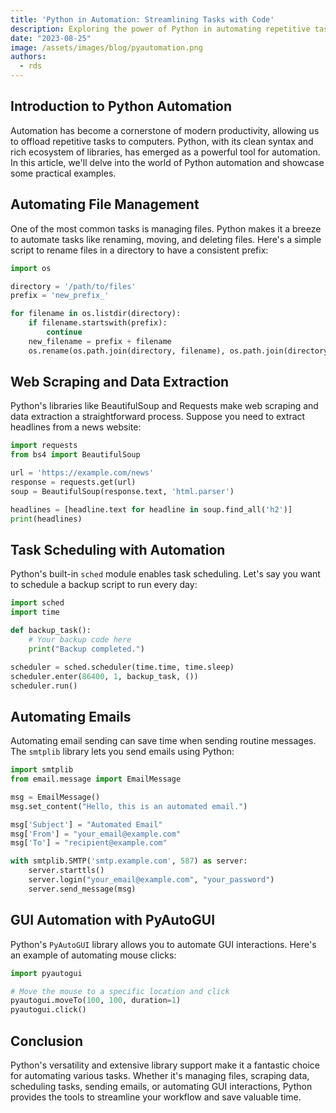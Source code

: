 ```yaml
---
title: 'Python in Automation: Streamlining Tasks with Code'
description: Exploring the power of Python in automating repetitive tasks with code examples.
date: "2023-08-25"
image: /assets/images/blog/pyautomation.png
authors:
  - rds
---
```


## Introduction to Python Automation

Automation has become a cornerstone of modern productivity, allowing us to offload repetitive tasks to computers. Python, with its clean syntax and rich ecosystem of libraries, has emerged as a powerful tool for automation. In this article, we'll delve into the world of Python automation and showcase some practical examples.

## Automating File Management

One of the most common tasks is managing files. Python makes it a breeze to automate tasks like renaming, moving, and deleting files. Here's a simple script to rename files in a directory to have a consistent prefix:

```python
import os

directory = '/path/to/files'
prefix = 'new_prefix_'

for filename in os.listdir(directory):
    if filename.startswith(prefix):
        continue
    new_filename = prefix + filename
    os.rename(os.path.join(directory, filename), os.path.join(directory, new_filename))
```

## Web Scraping and Data Extraction

Python's libraries like BeautifulSoup and Requests make web scraping and data extraction a straightforward process. Suppose you need to extract headlines from a news website:

```python
import requests
from bs4 import BeautifulSoup

url = 'https://example.com/news'
response = requests.get(url)
soup = BeautifulSoup(response.text, 'html.parser')

headlines = [headline.text for headline in soup.find_all('h2')]
print(headlines)
```

## Task Scheduling with Automation

Python's built-in `sched` module enables task scheduling. Let's say you want to schedule a backup script to run every day:

```python
import sched
import time

def backup_task():
    # Your backup code here
    print("Backup completed.")

scheduler = sched.scheduler(time.time, time.sleep)
scheduler.enter(86400, 1, backup_task, ())
scheduler.run()
```

## Automating Emails

Automating email sending can save time when sending routine messages. The `smtplib` library lets you send emails using Python:

```python
import smtplib
from email.message import EmailMessage

msg = EmailMessage()
msg.set_content("Hello, this is an automated email.")

msg['Subject'] = "Automated Email"
msg['From'] = "your_email@example.com"
msg['To'] = "recipient@example.com"

with smtplib.SMTP('smtp.example.com', 587) as server:
    server.starttls()
    server.login("your_email@example.com", "your_password")
    server.send_message(msg)
```

## GUI Automation with PyAutoGUI

Python's `PyAutoGUI` library allows you to automate GUI interactions. Here's an example of automating mouse clicks:

```python
import pyautogui

# Move the mouse to a specific location and click
pyautogui.moveTo(100, 100, duration=1)
pyautogui.click()
```

## Conclusion

Python's versatility and extensive library support make it a fantastic choice for automating various tasks. Whether it's managing files, scraping data, scheduling tasks, sending emails, or automating GUI interactions, Python provides the tools to streamline your workflow and save valuable time.
